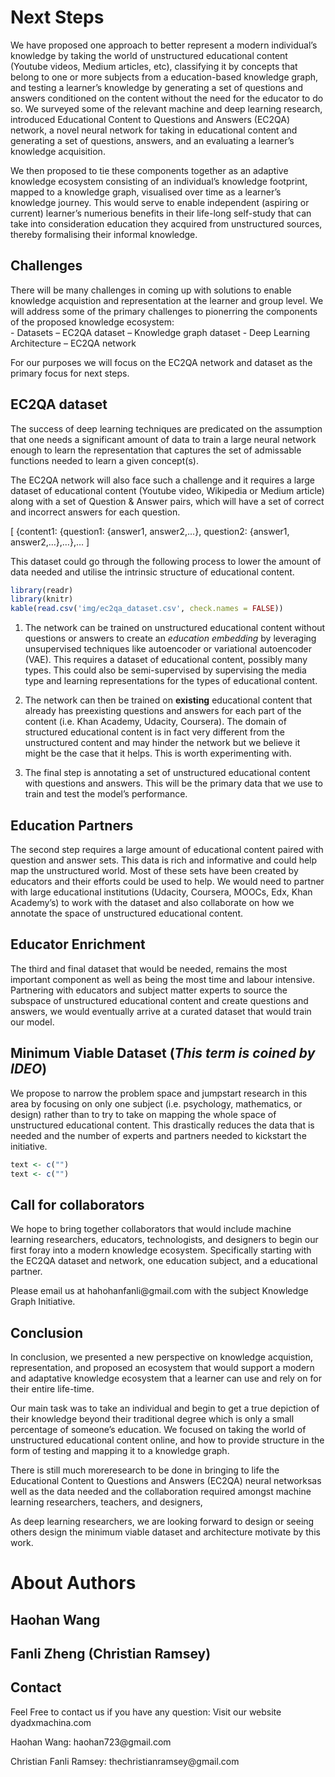 
# Next Steps

We have proposed one approach to better represent a modern individual's knowledge by taking the world of unstructured educational content (Youtube videos, Medium articles, etc), classifying it by concepts that belong to one or more subjects from a education-based knowledge graph, and testing a learner's knowledge by generating a set of questions and answers conditioned on the content without the need for the educator to do so. We surveyed some of the relevant machine and deep learning research, introduced Educational Content to Questions and Answers (EC2QA) network, a novel neural network for taking in educational content and generating a set of questions, answers, and an evaluating a learner's knowledge acquisition.

We then proposed to tie these components together as an adaptive knowledge ecosystem consisting of an individual's knowledge footprint, mapped to a knowledge graph, visualised over time as a learner's knowledge journey. This would serve to enable independent (aspiring or current) learner's numerious benefits in their life-long self-study that can take into consideration education they acquired from unstructured sources, thereby formalising their informal knowledge.


## Challenges

There will be many challenges in coming up with solutions to enable knowledge acquistion and representation at the learner and group level. We will address some of the primary challenges to pionerring the components of the proposed knowledge ecosystem:                                                        
- Datasets
-- EC2QA dataset
-- Knowledge graph dataset
- Deep Learning Architecture
-- EC2QA network

For our purposes we will focus on the EC2QA network and dataset as the primary focus for next steps.

## EC2QA dataset
The success of deep learning techniques are predicated on the assumption that one needs a significant amount of data to train a large neural network enough to learn the representation that captures the set of admissable functions needed to learn a given concept(s).

The EC2QA network will also face such a challenge and it requires a large dataset of educational content (Youtube video, Wikipedia or Medium article) along with a set of Question & Answer pairs,  which will have a set of correct and incorrect answers for each question.

\[
 \{content1: \{question1: \{answer1, answer2,...\},  question2: \{answer1, answer2,...\},...\},...
\]

This dataset could go through the following process to lower the amount of data needed and utilise the intrinsic structure of educational content.

```r
library(readr)
library(knitr)
kable(read.csv('img/ec2qa_dataset.csv', check.names = FALSE))

```


1. The network can be trained on unstructured educational content without questions or answers to create an *education embedding* by leveraging unsupervised techniques like autoencoder or variational autoencoder (VAE). This requires a dataset of educational content, possibly many types. This could also be semi-supervised by supervising the media type and learning representations for the types of educational content.

2. The network can then be trained on **existing** educational content that already has preexisting questions and answers for each part of the content (i.e. Khan Academy, Udacity, Coursera). The domain of structured educational content is in fact very different from the unstructured content and may hinder the network but we believe it might be the case that it helps. This is worth experimenting with.

3. The final step is annotating a set of unstructured educational content with questions and answers.
This will be the primary data that we use to train and test the model's performance.


## Education Partners
The second step requires a large amount of educational content paired with question and answer sets. This data is rich and informative and could help map the unstructured world. Most of these sets have been created by educators and their efforts could be used to help. We would need to partner with large educational institutions (Udacity, Coursera, MOOCs, Edx, Khan Academy's) to work with the dataset and also collaborate on how we annotate the space of unstructured educational content.

## Educator Enrichment
The third and final dataset that would be needed, remains the most important component as well as being the most time and labour intensive. Partnering with educators and subject matter experts to source the subspace of unstructured educational content and create questions and answers, we would eventually arrive at a curated dataset that would train our model.

## Minimum Viable Dataset (*This term is coined by IDEO*)

We propose to narrow the problem space and jumpstart research in this area by focusing on only one subject (i.e. psychology, mathematics, or design) rather than to try to take on mapping the whole space of unstructured educational content. This drastically reduces the data that is needed and the number of experts and partners needed to kickstart the initiative.




```r
text <- c("")
text <- c("")
```


## Call for collaborators

We hope to bring together collaborators that would include machine learning researchers, educators, technologists, and designers to begin our first foray into a modern knowledge ecosystem. Specifically starting with the EC2QA dataset and network, one education subject, and a educational partner.

Please email us at hahohanfanli@gmail.com with the subject Knowledge Graph Initiative.

## Conclusion

In conclusion, we presented a new perspective on knowledge acquistion, representation, and proposed an ecosystem that would support a modern and adaptative knowledge ecosystem that a learner can use and rely on for their entire life-time.

Our main task was to take an individual and begin to get a true depiction of their knowledge beyond their traditional degree which is only a small percentage of someone's education. We focused on taking the world of unstructured educational content online, and how to provide structure in the form of testing and mapping it to a knowledge graph.

There is still much moreresearch to be done in bringing to life the Educational Content to Questions and Answers (EC2QA) neural networksas well as the data needed and the collaboration required amongst machine learning researchers, teachers, and designers,

As deep learning researchers, we are looking forward to design or seeing others design the minimum viable dataset and architecture motivate by this work.

# About Authors

## Haohan Wang
## Fanli Zheng (Christian Ramsey)
## Contact
Feel Free to contact us if you have any question:
Visit our website dyadxmachina.com

Haohan Wang: haohan723@gmail.com

Christian Fanli Ramsey: thechristianramsey@gmail.com
